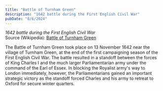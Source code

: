 ```yaml
---
title: "Battle of Turnham Green"
description: "1642 battle during the First English Civil War"
pubDate: "8/6/2024"
---
```


*1642 battle during the First English Civil War*  
Source (Wikipedia): [Battle of Turnham Green][1]

The Battle of Turnham Green took place on 13 November 1642 near the village of Turnham Green, at the end of the first campaigning season of the First English Civil War. The battle resulted in a standoff between the forces of King Charles I and the much larger Parliamentarian army under the command of the Earl of Essex. In blocking the Royalist army's way to London immediately, however, the Parliamentarians gained an important strategic victory as the standoff forced Charles and his army to retreat to Oxford for secure winter quarters.

[1]: https://en.wikipedia.org/wiki/Battle_of_Turnham_Green
